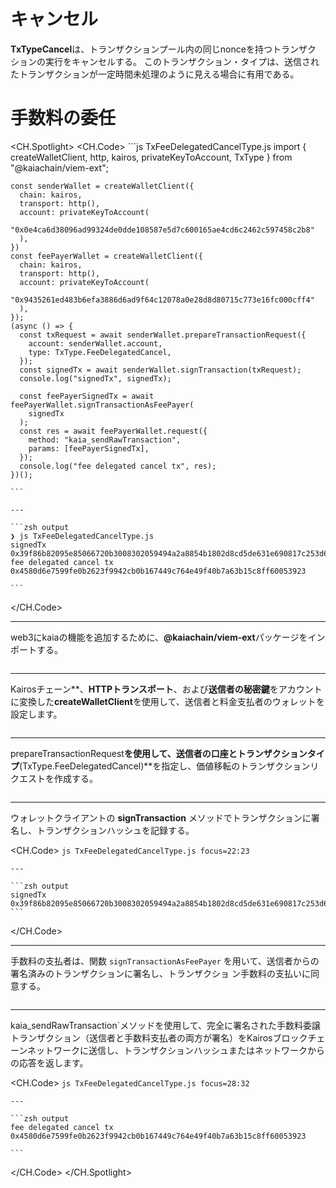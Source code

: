 # キャンセル


<Editor module="/src/pages/viem-ext/fee-delegated-transaction/FeeDelegatedCancelType.tsx" route={RoutePath.ViemExt_Fee_Cancel_Type} />

**TxTypeCancel**は、トランザクションプール内の同じnonceを持つトランザク ションの実行をキャンセルする。 このトランザクション・タイプは、送信されたトランザクションが一定時間未処理のように見える場合に有用である。

# 手数料の委任

<CH.Spotlight>
  <CH.Code>
    ```js TxFeeDelegatedCancelType.js
    import { createWalletClient, http, kairos, privateKeyToAccount, TxType } from "@kaiachain/viem-ext";

    const senderWallet = createWalletClient({
      chain: kairos,
      transport: http(),
      account: privateKeyToAccount(
        "0x0e4ca6d38096ad99324de0dde108587e5d7c600165ae4cd6c2462c597458c2b8"
      ),
    })
    const feePayerWallet = createWalletClient({
      chain: kairos,
      transport: http(),
      account: privateKeyToAccount(
        "0x9435261ed483b6efa3886d6ad9f64c12078a0e28d8d80715c773e16fc000cff4"
      ),
    });
    (async () => {
      const txRequest = await senderWallet.prepareTransactionRequest({
        account: senderWallet.account,
        type: TxType.FeeDelegatedCancel,
      });
      const signedTx = await senderWallet.signTransaction(txRequest);
      console.log("signedTx", signedTx);

      const feePayerSignedTx = await feePayerWallet.signTransactionAsFeePayer(
        signedTx
      );
      const res = await feePayerWallet.request({
        method: "kaia_sendRawTransaction",
        params: [feePayerSignedTx],
      });
      console.log("fee delegated cancel tx", res);
    })();

    ```

    ---

    ```zsh output
    ❯ js TxFeeDelegatedCancelType.js
    signedTx 0x39f86b82095e85066720b3008302059494a2a8854b1802d8cd5de631e690817c253d6a9153f847f8458207f6a0e203205f0f0728d964f8da4a8f891b63d2140c9a0144d33a9a682be1db90c212a05a3999602aeefda3cabbf0af3a935b85a9c5e94ffa3c00c8def218a121281343
    fee delegated cancel tx 0x4580d6e7599fe0b2623f9942cb0b167449c764e49f40b7a63b15c8ff60053923

    ```
  </CH.Code>

  ---

  web3にkaiaの機能を追加するために、**@kaiachain/viem-ext**パッケージをインポートする。

  ```js TxFeeDelegatedCancelType.js focus=1
  ```

  ---

  Kairosチェーン\*\*、**HTTPトランスポート**、および**送信者の秘密鍵**をアカウントに変換した**createWalletClient**を使用して、送信者と料金支払者のウォレットを設定します。

  ```js TxFeeDelegatedCancelType.js focus=3:16
  ```

  ---

  prepareTransactionRequest**を使用して、送信者の口座とトランザクションタイプ**(TxType.FeeDelegatedCancel)\*\*を指定し、価値移転のトランザクションリクエストを作成する。

  ```js TxFeeDelegatedCancelType.js focus=18:21
  ```

  ---

  ウォレットクライアントの **signTransaction** メソッドでトランザクションに署名し、トランザクションハッシュを記録する。

  <CH.Code>
    ```js TxFeeDelegatedCancelType.js focus=22:23
    ```

    ---

    ```zsh output
    signedTx 0x39f86b82095e85066720b3008302059494a2a8854b1802d8cd5de631e690817c253d6a9153f847f8458207f6a0e203205f0f0728d964f8da4a8f891b63d2140c9a0144d33a9a682be1db90c212a05a3999602aeefda3cabbf0af3a935b85a9c5e94ffa3c00c8def218a121281343
    ```
  </CH.Code>

  ---

  手数料の支払者は、関数 `signTransactionAsFeePayer` を用いて、送信者からの署名済みのトランザクションに署名し、トランザクショ ン手数料の支払いに同意する。

  ```js TxFeeDelegatedCancelType.js focus=25:27
  ```

  ---

  kaia_sendRawTransaction\`メソッドを使用して、完全に署名された手数料委譲トランザクション（送信者と手数料支払者の両方が署名）をKairosブロックチェーンネットワークに送信し、トランザクションハッシュまたはネットワークからの応答を返します。

  <CH.Code>
    ```js TxFeeDelegatedCancelType.js focus=28:32
    ```

    ---

    ```zsh output
    fee delegated cancel tx 0x4580d6e7599fe0b2623f9942cb0b167449c764e49f40b7a63b15c8ff60053923

    ```
  </CH.Code>
</CH.Spotlight>
